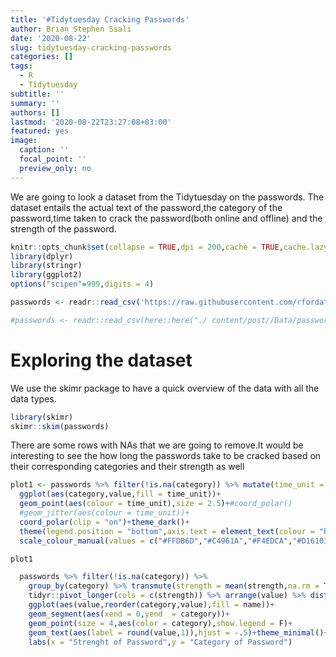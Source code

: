 ```yaml
---
title: '#Tidytuesday Cracking Passwords'
author: Brian Stephen Ssali
date: '2020-08-22'
slug: tidytuesday-cracking-passwords
categories: []
tags:
  - R
  - Tidytuesday
subtitle: ''
summary: ''
authors: []
lastmod: '2020-08-22T23:27:08+03:00'
featured: yes
image:
  caption: ''
  focal_point: ''
  preview_only: no
---
```


We are going to look a dataset from the Tidytuesday on the passwords. The dataset entails the actual text of the password,the category of the password,time taken to crack the password(both online and offline) and the strength of the password.

```r
knitr::opts_chunk$set(collapse = TRUE,dpi = 200,cache = TRUE,cache.lazy = TRUE,tidy = "styler",fig.width = 8,fig.height = 8)
library(dplyr)
library(stringr)
library(ggplot2)
options("scipen"=999,digits = 4)

passwords <- readr::read_csv('https://raw.githubusercontent.com/rfordatascience/tidytuesday/master/data/2020/2020-01-14/passwords.csv')

```
```r
#passwords <- readr::read_csv(here::here("./ content/post//Data/passwords.csv"))
```

# Exploring the dataset
We use the skimr package to have a quick overview of the data with all the data types.

```r
library(skimr)
skimr::skim(passwords)
```

There are some rows with NAs that we are going to remove.It would be interesting to see the how long the passwords take to be cracked based on their corresponding categories and their strength as well

```r

plot1 <- passwords %>% filter(!is.na(category)) %>% mutate(time_unit = factor(time_unit,levels =  c("seconds","minutes","hours","days","weeks","months" ,"years"))) %>% 
  ggplot(aes(category,value,fill = time_unit))+
  geom_point(aes(colour = time_unit),size = 2.5)+#coord_polar()
  #geom_jitter(aes(colour = time_unit))+
  coord_polar(clip = "on")+theme_dark()+
  theme(legend.position = "bottom",axis.text = element_text(colour = "black"),panel.grid.major = element_line("gray"))+ 
  scale_colour_manual(values = c("#FFDB6D","#C4961A","#F4EDCA","#D16103","#00AFBB","#4E84C4","#FC4E07"),guide = guide_legend(nrow = 1))

plot1

```

```r
  passwords %>% filter(!is.na(category)) %>% 
    group_by(category) %>% transmute(strength = mean(strength,na.rm = T)) %>% 
    tidyr::pivot_longer(cols = c(strength)) %>% arrange(value) %>% distinct(.) %>% 
    ggplot(aes(value,reorder(category,value),fill = name))+
    geom_segment(aes(xend = 0,yend  = category))+
    geom_point(size = 4,aes(color = category),show.legend = F)+
    geom_text(aes(label = round(value,1)),hjust = -.5)+theme_minimal()+
    labs(x = "Strenght of Password",y = "Category of Password")
```

